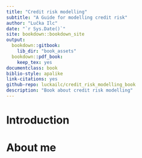 ```yaml
---
title: "Credit risk modelling"
subtitle: "A Guide for modelling credit risk"
author: "Lučka Ilc"
date: "`r Sys.Date()`"
site: bookdown::bookdown_site
output:
  bookdown::gitbook:
    lib_dir: "book_assets"
  bookdown::pdf_book:
    keep_tex: yes
documentclass: book
biblio-style: apalike
link-citations: yes
github-repo: luckailc/credit_risk_modelling_book
description: "Book about credit risk modelling"
---
```


# Introduction {-}

# About me {-}
